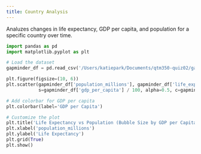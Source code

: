 ```yaml
---
title: Country Analysis
---
```

Analuzes changes in life expectancy, GDP per capita, and population for a specific country over time.
```python
import pandas as pd
import matplotlib.pyplot as plt

# Load the dataset
gapminder_df = pd.read_csv('/Users/katiepark/Documents/qtm350-quiz02/gapminder.csv')

plt.figure(figsize=(10, 6))
plt.scatter(gapminder_df['population_millions'], gapminder_df['life_expectancy'], 
            s=gapminder_df['gdp_per_capita'] / 100, alpha=0.5, c=gapminder_df['gdp_per_capita'], cmap='viridis')

# Add colorbar for GDP per capita
plt.colorbar(label='GDP per Capita')

# Customize the plot
plt.title('Life Expectancy vs Population (Bubble Size by GDP per Capita)')
plt.xlabel('population_millions')
plt.ylabel('Life Expectancy')
plt.grid(True)
plt.show()
``` 